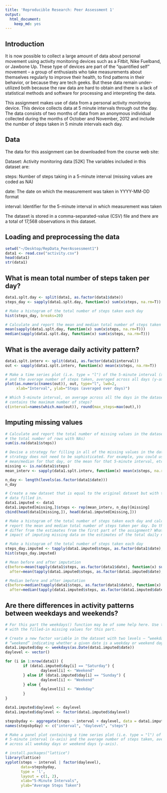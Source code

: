 ```yaml
---
title: 'Reproducible Research: Peer Assessment 1'
output:
  html_document:
    keep_md: yes
---
```

## Introduction

It is now possible to collect a large amount of data about personal movement using 
activity monitoring devices such as a Fitbit, Nike Fuelband, or Jawbone Up. 
These type of devices are part of the “quantified self” movement – a group of 
enthusiasts who take measurements about themselves regularly to improve their 
health, to find patterns in their behavior, or because they are tech geeks. But 
these data remain under-utilized both because the raw data are hard to obtain 
and there is a lack of statistical methods and software for processing and 
interpreting the data.

This assignment makes use of data from a personal activity monitoring device. 
This device collects data at 5 minute intervals through out the day. The data 
consists of two months of data from an anonymous individual collected during the 
months of October and November, 2012 and include the number of steps taken in 5 
minute intervals each day.

## Data

The data for this assignment can be downloaded from the course web site:

Dataset: Activity monitoring data [52K]
The variables included in this dataset are:

steps: Number of steps taking in a 5-minute interval (missing values are coded as NA)

date: The date on which the measurement was taken in YYYY-MM-DD format

interval: Identifier for the 5-minute interval in which measurement was taken

The dataset is stored in a comma-separated-value (CSV) file and there are a total 
of 17,568 observations in this dataset.


## Loading and preprocessing the data

```r
setwd("~/Desktop/RepData_PeerAssessment1") 
data1 <- read.csv("activity.csv")
head(data1)
str(data1)
```

## What is mean total number of steps taken per day?
```r
data1.splt.day <- split(data1, as.factor(data1$date))
steps_day <- sapply(data1.splt.day, function(x) sum(x$steps, na.rm=T))

# Make a histogram of the total number of steps taken each day
hist(steps_day, breaks=20)

# Calculate and report the mean and median total number of steps taken per day
mean(sapply(data1.splt.day, function(x) sum(x$steps, na.rm=T)))
median(sapply(data1.splt.day, function(x) sum(x$steps, na.rm=T)))
```

## What is the average daily activity pattern?
```r
data1.splt.interv <- split(data1, as.factor(data1$interval))
out <- sapply(data1.splt.interv, function(x) mean(x$steps, na.rm=T))

# Make a time series plot (i.e. type = "l") of the 5-minute interval (x-axis) 
# and the average number of steps taken, averaged across all days (y-axis)
plot(as.numeric(names(out)), out, type="l", lwd=2,
     xlab="Interval", ylab="Steps (averaged over days)")

# Which 5-minute interval, on average across all the days in the dataset, 
# contains the maximum number of steps?
c(interval=names(which.max(out)), round(max_steps=max(out),))
```

## Imputing missing values
```r
# Calculate and report the total number of missing values in the dataset (i.e. 
# the total number of rows with NAs)
sum(is.na(data1$steps))

# Devise a strategy for filling in all of the missing values in the dataset. The 
# strategy does not need to be sophisticated. For example, you could use the 
# mean/median for that day, or the mean for that 5-minute interval, etc.
missing <- is.na(data1$steps)
mean_interv <- sapply(data1.splt.interv, function(x) mean(x$steps, na.rm=T))

n_day <- length(levels(as.factor(data1$date)))
n_day
```

```r
# Create a new dataset that is equal to the original dataset but with the missing 
# data filled in.
data1.imputed <- data1
data1.imputed[missing,]$steps <- rep(mean_interv, n_day)[missing]
cbind(head(data1[missing,]), head(data1.imputed[missing,]))
```

```r
# Make a histogram of the total number of steps taken each day and calculate and 
# report the mean and median total number of steps taken per day. Do these values 
# differ from the estimates from the first part of the assignment? What is the 
# impact of imputing missing data on the estimates of the total daily number of steps?

# Make a histogram of the total number of steps taken each day 
steps_day.imputed <- tapply(data1.imputed$steps, as.factor(data1$date), sum)
hist(steps_day.imputed)

# Mean before and after imputation
c(before=mean(tapply(data1$steps, as.factor(data1$date), function(x) sum(x, na.rm=T))),
  after=mean(tapply(data1.imputed$steps, as.factor(data1.imputed$date), sum)))

# Median before and after imputation
c(before=median(tapply(data1$steps, as.factor(data1$date), function(x) sum(x, na.rm=T))),
  after=median(tapply(data1.imputed$steps, as.factor(data1.imputed$date), sum)))
```

## Are there differences in activity patterns between weekdays and weekends?
```r
# For this part the weekdays() function may be of some help here. Use the dataset 
# with the filled-in missing values for this part.

# Create a new factor variable in the dataset with two levels – “weekday” and 
# “weekend” indicating whether a given date is a weekday or weekend day.
data1.imputed$day <- weekdays(as.Date(data1.imputed$date))
daylevel <- vector()

for (i in 1:nrow(data1)) {
        if (data1.imputed$day[i] == "Saturday") {
                daylevel[i] <- "Weekend"
        } else if (data1.imputed$day[i] == "Sunday") {
                daylevel[i] <- "Weekend"
        } else {
                daylevel[i] <- "Weekday"
        }
}

data1.imputed$daylevel <- daylevel
data1.imputed$daylevel <- factor(data1.imputed$daylevel)

stepsbyday <- aggregate(steps ~ interval + daylevel, data = data1.imputed, mean)
names(stepsbyday) <- c("interval", "daylevel", "steps")
```

```r
# Make a panel plot containing a time series plot (i.e. type = "l") of the 
# 5-minute interval (x-axis) and the average number of steps taken, averaged 
# across all weekday days or weekend days (y-axis).

# install.packages("lattice")
library(lattice)
xyplot(steps ~ interval | factor(daylevel),
       data=stepsbyday,
       type = 'l',
       layout = c(1, 2),
       xlab="5-Minute Intervals",
       ylab="Average Steps Taken")
```




